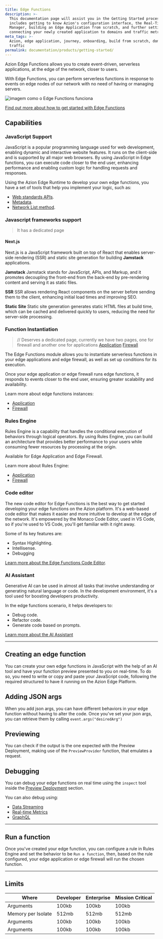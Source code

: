 ```yaml
---
title: Edge Functions
description: >-
  This documentation page will assist you in the Getting Started process. It
  includes getting to know Azion's configuration interface, the Real-Time
  Manager, building an Edge Application from scratch, and further setting up and
  connecting your newly created application to domains and traffic metrics.
meta_tags: >-
  Azion, edge application, journey, onboarding, build from scratch, domain,
  traffic
permalink: documentation/products/getting-started/
---
```

Azion Edge Functions allows you to create event-driven, serverless applications, at the edge of the network, closer to users.

With Edge Functions, you can perform serverless functions in response to events on edge nodes of our network with no need of having or managing servers.

![imagem como o Edge Functions funciona](./arch.png)

[Find out more about how to get started with Edge Functions]()

## Capabilities

### JavaScript Support

JavaScript is a popular programming language used for web development, enabling dynamic and interactive website features. It runs on the client-side and is supported by all major web browsers. By using JavaScript in Edge functions, you can execute code closer to the end user, enhancing performance and enabling custom logic for handling requests and responses.

Using the Azion Edge Runtime to develop your own edge functions, you have a set of tools that help you implement your logic, such as:

* [Web standards APIs](https://www.azion.com/en/documentation/products/edge-application/edge-functions/runtime-apis/javascript/).
* [Metadata](https://www.azion.com/en/documentation/products/edge-application/edge-functions/runtime/api-reference/metadata/).
* [Network List method](https://www.azion.com/en/documentation/products/edge-application/edge-functions/runtime/api-reference/network-list/).

### Javascript frameworks support

> It has a dedicated page

#### Next.js

Next.js is a JavaScript framework built on top of React that enables server-side rendering (SSR) and static site generation for building **Jamstack** applications.

**Jamstack** Jamstack stands for JavaScript, APIs, and Markup, and it promotes decoupling the front-end from the back-end by pre-rendering content and serving it as static files.

**SSR** SSR allows rendering React components on the server before sending them to the client, enhancing initial load times and improving SEO.

**Static Site** Static site generation generates static HTML files at build time, which can be cached and delivered quickly to users, reducing the need for server-side processing.

### Function Instantiation

> // Deserves a dedicated page, currently we have two pages, one for firewall and another one for applications [Application](https://www.azion.com/en/documentation/products/edge-application/edge-functions-instances/) [Firewall](https://www.azion.com/en/documentation/products/edge-firewall/edge-functions-instances/)

The Edge Functions module allows you to instantiate serverless functions in your edge applications and edge firewall, as well as set up conditions for its execution.

Once your edge application or edge firewall runs edge functions, it responds to events closer to the end user, ensuring greater scalability and availability.

Learn more about edge functions instances:

* [Application](https://www.azion.com/en/documentation/products/edge-application/edge-functions-instances/)
* [Firewall](https://www.azion.com/en/documentation/products/edge-firewall/edge-functions-instances/)

### Rules Engine

Rules Engine is a capability that handles the conditional execution of behaviors through logical operators. By using Rules Engine, you can build an architecture that provides better performance to your users while consuming fewer resources by processing at the origin.

Available for Edge Application and Edge Firewall.

Learn more about Rules Engine:

* [Application](https://www.azion.com/en/documentation/products/edge-application/edge-functions-instances/)
* [Firewall](https://www.azion.com/en/documentation/products/edge-firewall/edge-functions-instances/)

### Code editor

The new code editor for Edge Functions is the best way to get started developing your edge functions on the Azion platform. It's a web-based code editor that makes it easier and more intuitive to develop at the edge of the network. It's empowered by the Monaco Code Editor, used in VS Code, so if you're used to VS Code, you'll get familiar with it right away.

Some of its key features are:

* Syntax Highlighting.
* Intellisense.
* Debugging

[Learn more about the Edge Functions Code Editor](https://www.azion.com/en/documentation/products/edge-application/edge-functions/runtime-api/code-editor/).

### AI Assistant

Generative AI can be used in almost all tasks that involve understanding or generating natural language or code. In the development environment, it's a tool used for boosting developers productivity.

In the edge functions scenario, it helps developers to:

* Debug code.
* Refactor code.
* Generate code based on prompts.

[Learn more about the AI Assistant](https://www.azion.com/en/documentation/products/edge-application/edge-functions/runtime-api/ai-integration/)

---

## Creating an edge function

You can create your own edge functions in JavaScript with the help of an AI tool and have your function preview presented to you on real-time. To do so, you need to write or copy and paste your JavaScript code, following the required structured to have it running on the Azion Edge Platform.

## Adding JSON args

When you add json args, you can have different behaviors in your edge function without having to alter the code. Once you've set your json args, you can retrieve them by calling `event.args("desiredArg")`

## Previewing

You can check if the output is the one expected with the Preview Deployment, making use of the `PreviewProvider` function, that emulates a request.

## Debugging

You can debug your edge functions on real time using the `inspect` tool inside the [Preview Deployment](https://www.azion.com/en/documentation/products/edge-application/edge-functions/runtime-api/preview-deployment/) section.

You can also debug using:

* [Data Streaming]()
* [Real-time Metrics]()
* [GraphQL]()

---

## Run a function

Once you've created your edge function, you can configure a rule in Rules Engine and set the behavior to be `Run a function`, then, based on the rule configured, your edge application or edge firewall will run the chosen function.

---

## Limits

<table><thead><tr><th>Where</th><th>Developer</th><th>Enterprise</th><th>Mission Critical</th></tr></thead><tbody><tr><td>Arguments</td><td>100kb</td><td>100kb</td><td>100kb</td></tr><tr><td>Memory per Isolate</td><td>512mb</td><td>512mb</td><td>512mb</td></tr><tr><td>Arguments</td><td>100kb</td><td>100kb</td><td>100kb</td></tr><tr><td>Arguments</td><td>100kb</td><td>100kb</td><td>100kb</td></tr></tbody></table>
